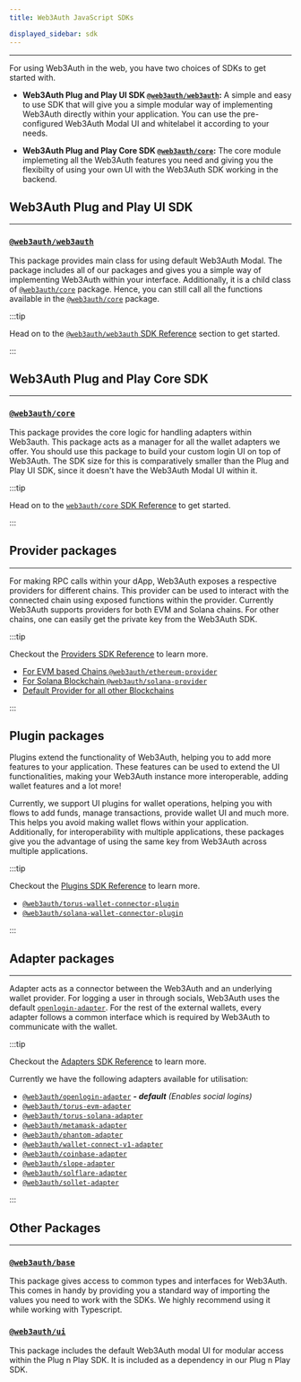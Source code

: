 ```yaml
---
title: Web3Auth JavaScript SDKs

displayed_sidebar: sdk
---
```


---

For using Web3Auth in the web, you have two choices of SDKs to get started with.

- **Web3Auth Plug and Play UI SDK [`@web3auth/web3auth`](./web3auth/):** A simple and easy to use SDK that will give you a simple modular way of
  implementing Web3Auth directly within your application. You can use the pre-configured Web3Auth Modal UI and whitelabel it according to your needs.

- **Web3Auth Plug and Play Core SDK [`@web3auth/core`](./core):** The core module implemeting all the Web3Auth features you need and giving you the
  flexibilty of using your own UI with the Web3Auth SDK working in the backend.

## Web3Auth Plug and Play UI SDK

---

### [`@web3auth/web3auth`](./web3auth)

This package provides main class for using default Web3Auth Modal. The package includes all of our packages and gives you a simple way of implementing
Web3Auth within your interface. Additionally, it is a child class of [`@web3auth/core`](./core) package. Hence, you can still call all the functions
available in the [`@web3auth/core`](./core) package.

:::tip

Head on to the [`@web3auth/web3auth` SDK Reference](./web3auth) section to get started.

:::

## Web3Auth Plug and Play Core SDK

---

### [`@web3auth/core`](./core)

This package provides the core logic for handling adapters within Web3auth. This package acts as a manager for all the wallet adapters we offer. You
should use this package to build your custom login UI on top of Web3Auth. The SDK size for this is comparatively smaller than the Plug and Play UI
SDK, since it doesn't have the Web3Auth Modal UI within it.

:::tip

Head on to the [`web3auth/core` SDK Reference](./core) to get started.

:::

## Provider packages

---

For making RPC calls within your dApp, Web3Auth exposes a respective providers for different chains. This provider can be used to interact with the
connected chain using exposed functions within the provider. Currently Web3Auth supports providers for both EVM and Solana chains. For other chains,
one can easily get the private key from the Web3Auth SDK.

:::tip

Checkout the [Providers SDK Reference](./providers) to learn more.

- [For EVM based Chains `@web3auth/ethereum-provider`](./providers/evm)
- [For Solana Blockchain `@web3auth/solana-provider`](./providers/solana)
- [Default Provider for all other Blockchains](./providers/other)

:::

## Plugin packages

Plugins extend the functionality of Web3Auth, helping you to add more features to your application. These features can be used to extend the UI
functionalities, making your Web3Auth instance more interoperable, adding wallet features and a lot more!

Currently, we support UI plugins for wallet operations, helping you with flows to add funds, manage transactions, provide wallet UI and much more.
This helps you avoid making wallet flows within your application. Additionally, for interoperability with multiple applications, these packages give
you the advantage of using the same key from Web3Auth across multiple applications.

:::tip

Checkout the [Plugins SDK Reference](./plugins) to learn more.

- [`@web3auth/torus-wallet-connector-plugin`](./plugins/torus-wallet)
- [`@web3auth/solana-wallet-connector-plugin`](./plugins/solana-wallet)

:::

## Adapter packages

---

Adapter acts as a connector between the Web3Auth and an underlying wallet provider. For logging a user in through socials, Web3Auth uses the default
[`openlogin-adapter`](./openlogin). For the rest of the external wallets, every adapter follows a common interface which is required by Web3Auth to
communicate with the wallet.

:::tip

Checkout the [Adapters SDK Reference](./adapters) to learn more.

Currently we have the following adapters available for utilisation:

- [`@web3auth/openlogin-adapter`](./openlogin) _**- default** (Enables social logins)_
- [`@web3auth/torus-evm-adapter`](./adapters/torus-evm)
- [`@web3auth/torus-solana-adapter`](./adapters/torus-solana)
- [`@web3auth/metamask-adapter`](./adapters/metamask)
- [`@web3auth/phantom-adapter`](./adapters/phantom)
- [`@web3auth/wallet-connect-v1-adapter`](./adapters/wallet-connect-v1)
- [`@web3auth/coinbase-adapter`](./adapters/coinbase)
- [`@web3auth/slope-adapter`](./adapters/slope)
- [`@web3auth/solflare-adapter`](./adapters/solflare)
- [`@web3auth/sollet-adapter`](./adapters/sollet)

:::

## Other Packages

---

### [`@web3auth/base`](https://npmjs.com/package/@web3auth/base)

This package gives access to common types and interfaces for Web3Auth. This comes in handy by providing you a standard way of importing the values you
need to work with the SDKs. We highly recommend using it while working with Typescript.

### [`@web3auth/ui`](https://npmjs.com/package/@web3auth/ui)

This package includes the default Web3Auth modal UI for modular access within the Plug n Play SDK. It is included as a dependency in our Plug n Play
SDK.
